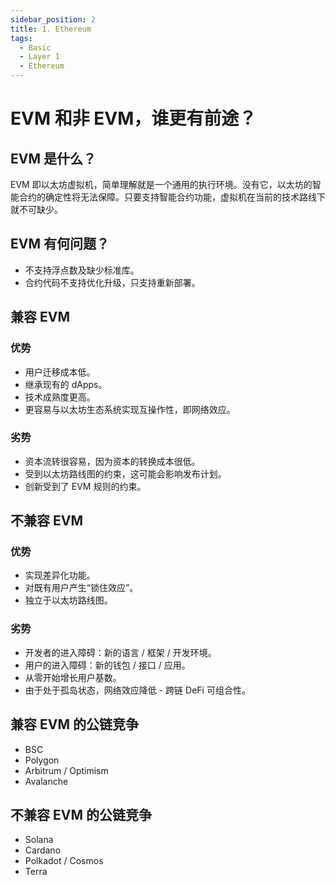 ```yaml
---
sidebar_position: 2
title: 1. Ethereum
tags:
  - Basic
  - Layer 1
  - Ethereum
---
```


# EVM 和非 EVM，谁更有前途？

## EVM 是什么？

EVM 即以太坊虚拟机，简单理解就是一个通用的执行环境。没有它，以太坊的智能合约的确定性将无法保障。只要支持智能合约功能，虚拟机在当前的技术路线下就不可缺少。

## EVM 有何问题？

- 不支持浮点数及缺少标准库。
- 合约代码不支持优化升级，只支持重新部署。

## 兼容 EVM

### 优势

- 用户迁移成本低。
- 继承现有的 dApps。
- 技术成熟度更高。
- 更容易与以太坊生态系统实现互操作性，即网络效应。

### 劣势

- 资本流转很容易，因为资本的转换成本很低。
- 受到以太坊路线图的约束，这可能会影响发布计划。
- 创新受到了 EVM 规则的约束。

## 不兼容 EVM

### 优势

- 实现差异化功能。
- 对既有用户产生“锁住效应”。
- 独立于以太坊路线图。

### 劣势

- 开发者的进入障碍：新的语言 / 框架 / 开发环境。
- 用户的进入障碍：新的钱包 / 接口 / 应用。
- 从零开始增长用户基数。
- 由于处于孤岛状态，网络效应降低 - 跨链 DeFi 可组合性。

## 兼容 EVM 的公链竞争

- BSC
- Polygon
- Arbitrum / Optimism
- Avalanche

## 不兼容 EVM 的公链竞争

- Solana
- Cardano
- Polkadot / Cosmos
- Terra